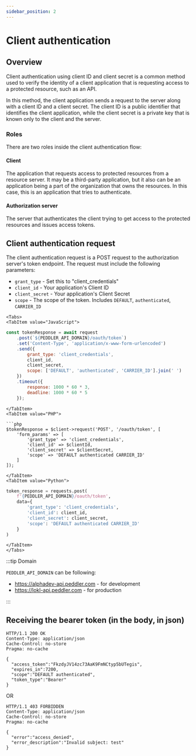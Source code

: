```yaml
---
sidebar_position: 2
---
```


# Client authentication

## Overview

Client authentication using client ID and client secret is a common method used to verify the identity of a client application that is requesting access to a protected resource, such as an API.

In this method, the client application sends a request to the server along with a client ID and a client secret. The client ID is a public identifier that identifies the client application, while the client secret is a private key that is known only to the client and the server.

### Roles

There are two roles inside the client authentication flow:

#### Client

The application that requests access to protected resources from a resource server. It may be a third-party application, but it also can be an application being a part of the organization that owns the resources. In this case, this is an application that tries to authenticate.

#### Authorization server

The server that authenticates the client trying to get access to the protected resources and issues access tokens.


## Client authentication request

The client authentication request is a POST request to the authorization server's token endpoint. The request must include the following parameters:

- `grant_type` - Set this to "client_credentials"
- `client_id` - Your application's Client ID
- `client_secret` - Your application's Client Secret
- `scope` - The scope of the token. Includes `DEFAULT`, `authenticated`, `CARRIER_ID`



```mdx-code-block
<Tabs>
<TabItem value="JavaScript">
```

```js
const tokenResponse = await request
    .post(`${PEDDLER_API_DOMAIN}/oauth/token`)
    .set('Content-Type', 'application/x-www-form-urlencoded')
    .send({
        grant_type: 'client_credentials',
        client_id,
        client_secret,
        scope: ['DEFAULT', 'authenticated', 'CARRIER_ID'].join(' ')
    })
    .timeout({
        response: 1000 * 60 * 3,
        deadline: 1000 * 60 * 5
    });
```

```mdx-code-block
</TabItem>
<TabItem value="PHP">

```php
$tokenResponse = $client->request('POST', '/oauth/token', [
    'form_params' => [
        'grant_type' => 'client_credentials',
        'client_id' => $clientId,
        'client_secret' => $clientSecret,
        'scope' => 'DEFAULT authenticated CARRIER_ID'
    ]
]);
```

```mdx-code-block
</TabItem>
<TabItem value="Python">
```
    
```python
token_response = requests.post(
    f'{PEDDLER_API_DOMAIN}/oauth/token',
    data={
        'grant_type': 'client_credentials',
        'client_id': client_id,
        'client_secret': client_secret,
        'scope': 'DEFAULT authenticated CARRIER_ID'
    }
)
```

```mdx-code-block
</TabItem>
</Tabs>
```

:::tip Domain

`PEDDLER_API_DOMAIN` can be following:
- https://alphadev-api.peddler.com - for development
- https://lokl-api.peddler.com - for production

:::

## Receiving the bearer token (in the body, in json)

```
HTTP/1.1 200 OK
Content-Type: application/json
Cache-Control: no-store
Pragma: no-cache

{
  "access_token":"FkzdyJV14zc73AaK9FmNCtyp5bUTegis",
  "expires_in":7200,
  "scope":"DEFAULT authenticated",
  "token_type":"Bearer"
}
```

OR

```
HTTP/1.1 403 FORBIDDEN
Content-Type: application/json
Cache-Control: no-store
Pragma: no-cache

{
  "error":"access_denied",
  "error_description":"Invalid subject: test" 
}

```
